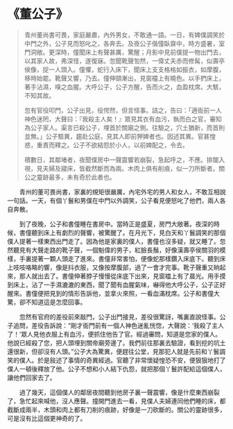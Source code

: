 # 《董公子》

> 青州董尚書可畏，家庭嚴肅，內外男女，不敢通一語。一日，有婢僕調笑於中門之外，公子見而怒叱之，各奔去。及夜公子偕僮臥齋中，時方盛暑，室門洞敞。更深時，僮聞床上有聲甚厲，驚醒；月影中見前僕提一物出門去，以其家人故，弗深怪，遂復寐。忽聞靴聲訇然，一偉丈夫赤而修髯，似壽亭侯像，捉一人頭入。僮懼，蛇行入床下，聞床上支支格格如振衣，如摩腹，移時始罷。靴聲又響，乃去。僮伸頸漸出，見窗欞上有曉色。以手捫床上，著手沾濕，嗅之血腥。大呼公子，公子方醒，告而火之，血盈枕席。大駭，不知其故。
>
> 忽有官役叩門，公子出見，役愕然，但言怪事。詰之，告曰：「適衙前一人神色迷罔，大聲曰：『我殺主人矣！』眾見其衣有血污，執而白之官，審知為公子家人。渠言已殺公子，埋首於關廟之側。往驗之，穴土猶新，而首則並無。」公子駭異，趨赴公庭，見其人即前狎婢者也。因述其異。官甚惶惑，重責而釋之。公子不欲結怨於小人，以前婢配之，令去。
>
> 積數日，其鄰堵者，夜聞僕房中一聲震響若崩裂，急起呼之，不應。排闥入視，見夫婦及寢床，皆截然斷而為兩。木肉上俱有削痕，似一刀所斷者。關公之靈跡最多，未有奇於此者也。

&emsp;&emsp;青州的董可畏尚書，家裏的規矩很嚴厲，內宅外宅的男人和女人，不敢互相說一句話。一天，有個丫鬟和男僕在中門以外調笑，公子看見便怒叱了他們，兩人各自奔散。­

&emsp;&emsp;到了夜晚，公子和書僮睡在書房中。當時正是盛夏，房門大敞著。夜深的時候，書僮聽到床上有劇烈的聲響，被驚醒了。在月光下，見白天和丫鬟調笑的那個僕人提著一樣東西出門走了。因為他是家裏的僕人，書僮也沒多疑，就又睡了。忽然聽見有大聲走路的靴子聲，一個魁偉的男子，紅臉長鬚，好像漢壽亭侯關羽的模樣，手裏提著一顆人頭走了進來。書僮非常害怕，便像蛇那樣鑽入床底下。聽到床上吱吱咯略的響，像是抖衣服，又像按摩腹部，過了一會才完事。靴子聲重又晌起來，那人就出去了。書僮伸著脖子慢慢從床底下出來，見窗櫺上有了晨光。用手摸到床上，沾了一手濕漉漉的東西，聞了聞有血腥氣味，嚇得他大呼公子，公子正好醒來。書僮便把見到的情形告訴他，並拿火來照，一看血滿枕席。公子和書僮大驚，卻不知道這是怎麼回事。­

&emsp;&emsp;忽然有官府的差役前來敲門，公子出門接見，差役很驚訝，嘴裏直說怪事。公子追問，差役告訴說：“剛才衙門前有一個人神色迷亂恍惚，大聲說：‘我殺了主人了！’眾人見他衣服上有血污，便抓住他告了官。經過審問，知道是您家的僕人。他說已經殺了您，把人頭埋到關帝廟旁邊了。我們前往那裏去驗證，看到挖的坑土還很新，但卻沒有人頭。”公子大為驚異，便趕往公堂，見那犯人就是先前和丫鬟調笑的僕人。於是敍述了事情的奇異經過。官聽了非常懷疑惶恐不安，便狠狠地打了僕人一頓後釋放了他。公子不想和小人結下仇怨，就把那個丫鬟許配給這個僕人，讓他們回家去了。­

&emsp;&emsp;過了幾天，這個僕人的鄰居夜間聽到他房子裏一聲震響，像是什麼東西崩裂了，急忙起來喊他，沒人應聲。撞開門進去一看，見僕人夫婦連同他們睡的床，都截斷成兩半，木頭和肉上都有刀削的痕跡，好像是一刀砍斷的。關公的靈跡很多，可是沒有比這個更神奇的了。
